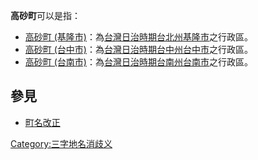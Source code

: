 '''高砂町'''可以是指：
*[[高砂町_(基隆市)|高砂町 (基隆市)]]：為[[台灣日治時期|台灣日治時期]][[台北州|台北州]][[基隆市_(州轄市)|基隆市]]之行政區。
*[[高砂町_(台中市)|高砂町 (台中市)]]：為[[台灣日治時期|台灣日治時期]][[台中州|台中州]][[台中市_(州轄市)|台中市]]之行政區。
*[[高砂町_(台南市)|高砂町 (台南市)]]：為[[台灣日治時期|台灣日治時期]][[台南州|台南州]][[台南市_(州轄市)|台南市]]之行政區。

==參見==
*[[町名改正|町名改正]]

[[Category:三字地名消歧义|Category:三字地名消歧义]]
{{disambig}}
